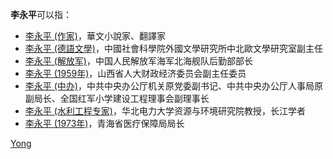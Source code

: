 '''李永平'''可以指：
* [[李永平_(作家)|李永平 (作家)]]，華文小說家、翻譯家
* [[李永平_(德語文學)|李永平 (德語文學)]]，中國社會科學院外國文學研究所中北歐文學研究室副主任
* [[李永平_(解放军)|李永平 (解放军)]]，中国人民解放军海军北海舰队后勤部部长
* [[李永平_(1959年)|李永平 (1959年)]]，山西省人大财政经济委员会副主任委员
* [[李永平_(中办)|李永平 (中办)]]，中共中央办公厅机关原党委副书记、中共中央办公厅人事局原副局长、全国红军小学建设工程理事会副理事长
* [[李永平_(水利工程专家)|李永平 (水利工程专家)]]，华北电力大学资源与环境研究院教授，长江学者
* [[李永平_(1973年)|李永平 (1973年)]]，青海省医疗保障局局长

{{disambig}}

[[Category:三字李姓人名消歧義|Yong]]